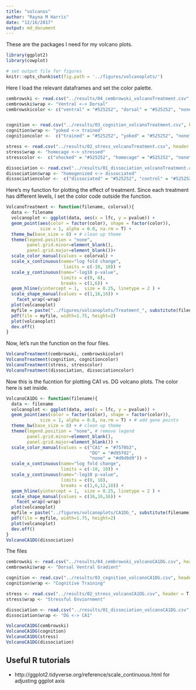 ```yaml
---
title: "volcanos"
author: "Rayna M Harris"
date: "12/16/2017"
output: md_document
---
```


These are the packages I need for my volcano plots.

```r
library(ggplot2)
library(cowplot)

# set output file for figures 
knitr::opts_chunk$set(fig.path = '../figures/volcanoplots/')
```

Here I load the relevant dataframes and set the color palette.

```r
cembrowski <- read.csv("../results/04_cembrowski_volcanoTreatment.csv", header = T, row.names = 1)
cembrowski$wrap <- "Ventral <-> Dorsal"
cembrowskicolor <- c("ventral" = "#525252", "dorsal" = "#525252", "none" = "#d9d9d9")


cognition <- read.csv("../results/03_cognition_volcanoTreatment.csv", header = T, row.names = 1)
cognition$wrap <- "yoked <-> trained"
cognitioncolor <-  c("trained" = "#525252", "yoked" = "#525252", "none" = "#d9d9d9")

stress <- read.csv("../results/02_stress_volcanoTreatment.csv", header = T, row.names = 1)
stress$wrap <- "homecage <-> stressed"
stresscolor <-  c("shocked" = "#525252", "homecage" = "#525252", "none" = "#d9d9d9")

dissociation <- read.csv("../results/01_dissociation_volcanoTreatment.csv", header = T, row.names = 1)
dissociation$wrap <- "homogenized <-> dissociated"
dissociationcolor <-  c("dissociated" = "#525252", "control" = "#525252", "none" = "#d9d9d9")

```

Here's my function for plotting the effect of treatment. Since each treatment has different levels, I set the color code outside the function.

```r
VolcanoTreatment <- function(filename, colorval){
  data <- filename
  volcanoplot <- ggplot(data, aes(x = lfc, y = pvalue)) + 
  geom_point(aes(color = factor(color), shape = factor(color)), 
             size = 1, alpha = 0.8, na.rm = T) +
  theme_bw(base_size = 8) + # clean up theme
  theme(legend.position = "none",
        panel.grid.minor=element_blank(),
        panel.grid.major=element_blank())+
  scale_color_manual(values = colorval) +
  scale_x_continuous(name="log fold change",
                      limits = c(-10, 10)) +
  scale_y_continuous(name="-log10 p-value",
                     limits = c(0, 6),
                     breaks = c(1,6)) +
  geom_hline(yintercept = 1,  size = 0.25, linetype = 2 ) + 
  scale_shape_manual(values = c(1,16,16)) +
    facet_wrap(~wrap)
  plot(volcanoplot)
  myfile = paste("../figures/volcanoplots/Treatment_", substitute(filename), ".pdf", sep="")
  pdf(file = myfile, width=1.75, height=2)
  plot(volcanoplot)
  dev.off()
}
```

Now, let's run the function on the four files.

```r
VolcanoTreatment(cembrowski, cembrowskicolor)
VolcanoTreatment(cognition, cognitioncolor)
VolcanoTreatment(stress, stresscolor)
VolcanoTreatment(dissociation, dissociationcolor)
```

Now this is the fucntion for plotting CA1 vs. DG volcano plots. The color here is set inside. 

```r
VolcanoCA1DG <- function(filename){
  data <- filename
  volcanoplot <- ggplot(data, aes(x = lfc, y = pvalue)) + 
  geom_point(aes(color = factor(color), shape = factor(color)), 
             size = 1, alpha = 0.8, na.rm = T) + # add gene points
  theme_bw(base_size = 8) + # clean up theme
  theme(legend.position = "none", # remove legend 
        panel.grid.minor=element_blank(),
        panel.grid.major=element_blank()) + 
  scale_color_manual(values = c("CA1" = "#7570b3",
                                "DG" = "#d95f02", 
                                "none" = "#d9d9d9")) +   
  scale_x_continuous(name="log fold change",
                     limits = c(-10, 10)) +
  scale_y_continuous(name="-log10 p-value",
                     limits = c(0, 18),
                     breaks = c(1,6,12,18)) +
  geom_hline(yintercept = 1,  size = 0.25, linetype = 2 ) + 
  scale_shape_manual(values = c(16,16,16)) +
    facet_wrap(~wrap)
  plot(volcanoplot)
  myfile = paste("../figures/volcanoplots/CA1DG_", substitute(filename), ".pdf", sep="")
  pdf(file = myfile, width=1.75, height=2)
  plot(volcanoplot)
  dev.off()
}
VolcanoCA1DG(dissociation)

```

The files

```r
cembrowski <- read.csv("../results/04_cembrowski_volcanoCA1DG.csv", header = T, row.names = 1)
cembrowski$wrap <- "Dorsal Ventral Gradient"

cognition <- read.csv("../results/03_cognition_volcanoCA1DG.csv", header = T, row.names = 1)
cognition$wrap <- "Cognitive Training"

stress <- read.csv("../results/02_stress_volcanoCA1DG.csv", header = T, row.names = 1)
stress$wrap <- "Stressful Enviornment"

dissociation <- read.csv("../results/01_dissociation_volcanoCA1DG.csv", header = T, row.names = 1)
dissociation$wrap <- "DG <-> CA1"
```

```r
VolcanoCA1DG(cembrowski)
VolcanoCA1DG(cognition)
VolcanoCA1DG(stress)
VolcanoCA1DG(dissociation)
```

## Useful R tutorials
- http://ggplot2.tidyverse.org/reference/scale_continuous.html for adjusting ggplot axis